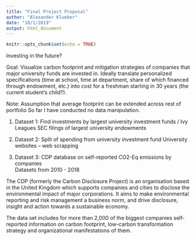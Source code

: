 ```yaml
---
title: "Final Project Proposal"
author: "Alexander Klueber"
date: "10/1/2019"
output: html_document
---
```


```r
knitr::opts_chunk$set(echo = TRUE)
```

Investing in the future? 

Goal: Visualize carbon footprint and mitigation strategies of companies that major university funds are invested in. Ideally translate personalized specifications (time at school, time at department, share of which financed through endowment, etc.) into cost for a freshman starting in 30 years (the current student's child?).

Note: Assumption that average footprint can be extended across rest of portfolio
So far I have conducted no data manipulation.

1. Dataset 1: Find investments by largest university investment funds / Ivy Leagues
SEC filings of largest university endowments

2. Dataset 2: Split of spending from university investment fund
University websites – web scrapping

3. Dataset 3: CDP database on self-reported CO2-Eq emissions by companies  
Datasets from 2010 - 2018	

The CDP (formerly the Carbon Disclosure Project) is an organisation based in the United Kingdom which supports companies and cities to disclose the environmental impact of major corporations. It aims to make environmental reporting and risk management a business norm, and drive disclosure, insight and action towards a sustainable economy.

The data set includes for more than 2,000 of the biggest companies self-reported information on carbon footprint, low-carbon transformation strategy and organizational manifestations of them.
